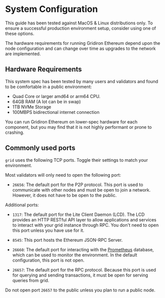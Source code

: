 
# System Configuration

<Callout emoji="☢️">
This guide has been tested against MacOS & Linux distributions only. To ensure a successful production environment setup, consider using one of these options.

</Callout>

The hardware requirements for running Gridiron Ethereum depend upon the node configuration and can change over time as upgrades to the network are implemented.

## Hardware Requirements

This system spec has been tested by many users and validators and found to be comfortable in a public environment:

- Quad Core or larger amd64 or arm64 CPU.
- 64GB RAM (A lot can be in swap)
- 1TB NVMe Storage
- 100MBPS bidirectional internet connection

You can run Gridiron Ethereum on lower-spec hardware for each component, but you may find that it is not highly performant or prone to crashing.

## Commonly used ports

`grid` uses the following TCP ports. Toggle their settings to match your environment.

Most validators will only need to open the following port:

- `26656`: The default port for the P2P protocol. This port is used to communicate with other nodes and must be open to join a network. However, it does not have to be open to the public. 

Additional ports:

- `1317`: The default port for the Lite Client Daemon (LCD). The LCD provides an HTTP RESTful API layer to allow applications and services to interact with your grid instance through RPC. You don't need to open this port unless you have use for it.

- `8545`: This port hosts the Ethereum JSON-RPC Server.

- `26660`: The default port for interacting with the [Prometheus](https://prometheus.io) database, which can be used to monitor the environment. In the default configuration, this port is not open.

- `26657`: The default port for the RPC protocol. Because this port is used for querying and sending transactions, it must be open for serving queries from grid.

<Callout type="warning" icon="☢️">

Do not open port `26657` to the public unless you plan to run a public node.

</Callout>
